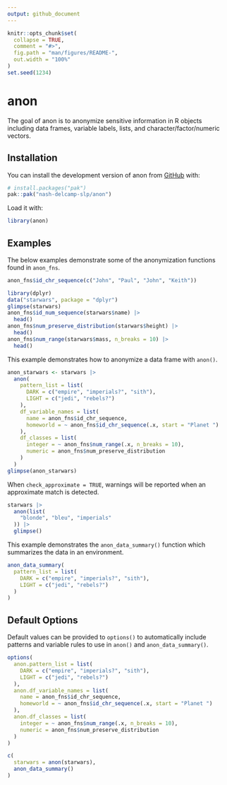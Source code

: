 ```yaml
---
output: github_document
---
```


<!-- README.md is generated from README.Rmd. Please edit that file -->

```r
knitr::opts_chunk$set(
  collapse = TRUE,
  comment = "#>",
  fig.path = "man/figures/README-",
  out.width = "100%"
)
set.seed(1234)
```

# anon

<!-- badges: start -->
<!-- badges: end -->

The goal of anon is to anonymize sensitive information in R objects including data frames, variable labels, lists, and character/factor/numeric vectors.

## Installation

You can install the development version of anon from [GitHub](https://github.com/) with:

``` r
# install.packages("pak")
pak::pak("nash-delcamp-slp/anon")
```

Load it with:
```r
library(anon)
```

## Examples

The below examples demonstrate some of the anonymization functions found in `anon_fns`.
```r
anon_fns$id_chr_sequence(c("John", "Paul", "John", "Keith"))

library(dplyr)
data("starwars", package = "dplyr")
glimpse(starwars)
anon_fns$id_num_sequence(starwars$name) |> 
  head()
anon_fns$num_preserve_distribution(starwars$height) |> 
  head()
anon_fns$num_range(starwars$mass, n_breaks = 10) |> 
  head()
```

This example demonstrates how to anonymize a data frame with `anon()`.
```r
anon_starwars <- starwars |> 
  anon(
    pattern_list = list(
      DARK = c("empire", "imperials?", "sith"),
      LIGHT = c("jedi", "rebels?")
    ),
    df_variable_names = list(
      name = anon_fns$id_chr_sequence,
      homeworld = ~ anon_fns$id_chr_sequence(.x, start = "Planet ")
    ),
    df_classes = list(
      integer = ~ anon_fns$num_range(.x, n_breaks = 10),
      numeric = anon_fns$num_preserve_distribution
    )
  )
glimpse(anon_starwars)
```

When `check_approximate = TRUE`, warnings will be reported when an approximate match is detected.
```r
starwars |> 
  anon(list(
    "blonde", "bleu", "imperials"
  )) |> 
  glimpse()
```

This example demonstrates the `anon_data_summary()` function which summarizes the data in an environment.
```r
anon_data_summary(
  pattern_list = list(
    DARK = c("empire", "imperials?", "sith"),
    LIGHT = c("jedi", "rebels?")
  )
)
```

## Default Options

Default values can be provided to `options()` to automatically include patterns and variable rules to use in `anon()` and `anon_data_summary()`.
```r
options(
  anon.pattern_list = list(
    DARK = c("empire", "imperials?", "sith"),
    LIGHT = c("jedi", "rebels?")
  ),
  anon.df_variable_names = list(
    name = anon_fns$id_chr_sequence,
    homeworld = ~ anon_fns$id_chr_sequence(.x, start = "Planet ")
  ),
  anon.df_classes = list(
    integer = ~ anon_fns$num_range(.x, n_breaks = 10),
    numeric = anon_fns$num_preserve_distribution
  )
)
```

```r
c(
  starwars = anon(starwars),
  anon_data_summary()
)
```
